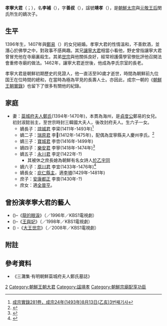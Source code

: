 {{CJK-New-Char|21A41}}
{{Infobox royalty
| name           =李補
| title          =孝寧大君
| image          =Hyoreongdaegun.JPG|250px
| caption        =孝寧大君李補
| reign          =
| coronation     =
| predecessor    =
| successor      =
| consort        =
| issue          =
| royal anthem   =
| father         =[[朝鮮太宗|朝鮮太宗]]
| mother         =[[元敬王后|元敬王后]]閔氏
| birth_date  = 1396年1月6日
| birth_place =[[朝鮮國|朝鮮國]][[漢城府|漢城府]]
| death_date  ={{death date and age|1486|6|12|1396|1|6}}
| death_place =[[朝鮮國|朝鮮國]][[漢城府|漢城府]]
| place of burial =
|
}}
{{Infobox Korean name
|title=
|hangul=효령대군
|hanja={{linktext|孝|寧|大|君|}}
|rr=Yang Nyeong Dae Gun
|mr= Tae Kun
|hangulborn=이보
|hanjaborn={{linktext|李|補|}}
|rrborn=Yi Bo
|mrborn=Yi Po
|hangulja=선숙
|hanjaja={{linktext|善|叔|}}
|rrja=Seon Suk
|mrja=Sŏn Suk
|hangulho=연강
|hanjaho={{linktext|蓮|江|}}
|rrho=Yeon Gang
|mrho=Yyŏn Kang
}}
'''孝寧大君'''（{{lang|ko|효령대군}}；{{bd|1396年|1月6日|1486年|6月12日|catIdx=L李補}}），名'''李補'''（{{lang|ko|이보}}），字'''善叔'''（{{lang|ko|선숙}}），諡號'''靖孝'''（{{lang|ko|정효}}），是[[朝鮮太宗|朝鮮太宗]]與[[元敬王后|元敬王后]]閔氏所生的嫡次子。

== 生平 ==
1396年生，1407年與[[鄭易|鄭易]]（{{lang|ko|정역}}）的女兒結婚。孝寧大君的性情溫和，不善飲酒，並潛心於佛學之中，對政事不感興趣。其兄[[讓寧大君|讓寧大君]]相當小看他，野史曾指讓寧大君曾冒充他在寺廟裏殺生。其弟[[朝鮮世宗|世宗]]與他關係良好，經常袒護儒學官僚批評他召開法會重修寺廟的做法。1462年，讓寧大君逝世後，他成為李氏宗室的長老。

孝寧大君是朝鮮初期歷史的見證人，他一直活至90歲才逝世，時間為朝鮮前九位国王在位時間的總和，在當時為極為罕見的長壽人士。亦因此，成宗一朝的《[[朝鮮王朝實錄|朝鮮王朝實錄]]》也留下了很多有關他的紀錄。

== 家庭 ==
*妻：[[蘂城府夫人鄭氏|蘂城府夫人鄭氏]](1394年-1470年)，本貫為海州，是[[貞度公|貞度公]]鄭易的女兒。初封淑懿翁主，至世宗時封三韓國大夫人，後改封府夫人。生六子一女。
**嫡長子：[[誼城君|誼城君]] 李寀(1411年-1493年)<ref>[http://sillok.history.go.kr/inspection/insp_king.jsp?id=wia_12408013_003&tabid=w 成宗實錄281卷，成宗24年(1493年)8月13日(乙亥)3번째기사]</ref>
**嫡二子：[[瑞原君|瑞原君]] 李𡩁(1412年-1475年)，配偶為宜寧縣夫人慶州李氏。<ref>{{Cite web |url=http://sillok.history.go.kr/inspection/insp_king.jsp?id=wia_10610002_003&tabid=w |title=成宗實錄60卷，成宗6年(1475年)10月2日(戊寅)3번째기사 |access-date=2013-06-30 |archive-date=2016-11-05 |archive-url=https://web.archive.org/web/20161105161106/http://sillok.history.go.kr/inspection/insp_king.jsp?id=wia_10610002_003&tabid=w |dead-url=no }}</ref>
**嫡三子：[[寶城君|寶城君]] 李㝓(1416年-1499年)
**嫡四子：[[樂安君|樂安君]] 李寧(1418年-1474年)<ref>{{Cite web |url=http://sillok.history.go.kr/inspection/insp_king.jsp?id=wia_10505028_006&tabid=w |title=成宗實錄42卷，成宗5年(1474年)5月28日(壬子)6번째기사 |access-date=2013-06-30 |archive-date=2016-11-05 |archive-url=https://web.archive.org/web/20161105161141/http://sillok.history.go.kr/inspection/insp_king.jsp?id=wia_10505028_006&tabid=w |dead-url=no }}</ref>
**嫡五子：[[永川君|永川君]] 李定(1422年-?)
***其被休之庶長媳為朝鮮有名女詩人[[於乙宇同|於乙宇同]]
**嫡六子：[[原川君|原川君]] 李宜(1433年-1476年)<ref>{{Cite web |url=http://sillok.history.go.kr/inspection/insp_king.jsp?id=wia_10705025_007&tabid=w |title=成宗實錄67卷，成宗7年(1476年)5月25日(丁卯)7번째기사 |access-date=2013-06-30 |archive-date=2016-11-05 |archive-url=https://web.archive.org/web/20161105161139/http://sillok.history.go.kr/inspection/insp_king.jsp?id=wia_10705025_007&tabid=w |dead-url=no }}</ref>
**嫡長女：[[庇仁縣主|庇仁縣主]]，適[[李塤|李塤]](1429年-1481年)
**庶子：[[安康都正|安康都正]] 李㝗(1430年-?)
**庶女：適[[全晉亨|全晉亨]]。

== 曾扮演孝寧大君的藝人 ==

* ({{lang|ko|장성원}})–《[[龍的眼淚|龍的眼淚]]》（{{lang|ko|용의 눈물}}／1996年／KBS1電視劇）
* ({{lang|ko|김인태}})–《[[王與妃|王與妃]]》（{{lang|ko|왕과 비}}／1998年／KBS1電視劇）
* ({{lang|ko|성민}}) -《[[大王世宗|大王世宗]]》（{{lang|ko|대왕 세종}}／2008年／KBS1電視劇）

==附註==
{{reflist}}
==參考資料==
*《三灘集·有明朝鮮蘂城府夫人鄭氏墓誌》

[[Category:朝鮮太宗王子|2]]
[[Category:朝鮮王朝大君|Category:朝鮮王朝大君]]
[[Category:諡靖孝|Category:諡靖孝]]
[[Category:朝鮮宗廟配享功臣|Category:朝鮮宗廟配享功臣]]